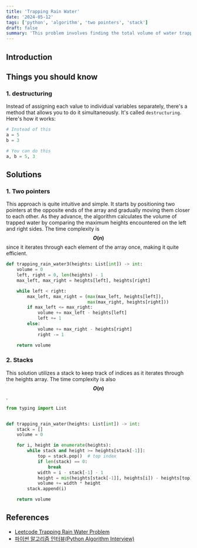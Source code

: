 ```yaml
---
title: 'Trapping Rain Water'
date: '2024-05-12'
tags: ['python', 'algorithm', 'two pointers', 'stack']
draft: false
summary: 'This problem involves finding the total volume of water trapped between walls in a given landscape. Solve this!'
---
```


## Introduction


## Things you should know
### 1. destructuring
Instead of assigning each value to individual variables separately, there's a method that allows you to do it simultaneously. It's called `destructuring`. Here's how it works:
```python:enumerate.py
# Instead of this
a = 5
b = 3

# You can do this
a, b = 5, 3
```

## Solutions

### 1. Two pointers

This approach is quite intuitive and simple. It starts by positioning two pointers at the opposite ends of the array and gradually moving them closer to each other. As they advance, the algorithm calculates the volume of trapped water by comparing the maximum heights encountered on the left and right sides. The time complexity is 
**$$O(n)$$** since it iterates through each element of the array once, making it quite efficient.

```python:main.py
def trapping_rain_water3(heights: List[int]) -> int:
    volume = 0
    left, right = 0, len(heights) - 1
    max_left, max_right = heights[left], heights[right]

    while left < right:
        max_left, max_right = (max(max_left, heights[left]),
                               max(max_right, heights[right]))
        if max_left <= max_right:
            volume += max_left - heights[left]
            left += 1
        else:
            volume += max_right - heights[right]
            right -= 1

    return volume
```

### 2. Stacks
This solution utilizes a stack to keep track of indices as it iterates through the heights array. The time complexity is also **$$O(n)$$** .
```python:main.py
from typing import List


def trapping_rain_water(heights: List[int]) -> int:
    stack = []
    volume = 0

    for i, height in enumerate(heights):
        while stack and height >= heights[stack[-1]]:
            top = stack.pop()  # top index
            if len(stack) == 0:
                break
            width = i - stack[-1] - 1
            height = min(heights[stack[-1]], heights[i]) - heights[top]
            volume += width * height
        stack.append(i)

    return volume
```

## References

- [Leetcode Trapping Rain Water Problem](https://leetcode.com/problems/trapping-rain-water)
- [파이썬 알고리즘 인터뷰(Python Algorithm Interview)](https://www.aladin.co.kr/shop/wproduct.aspx?ItemId=245495826)
